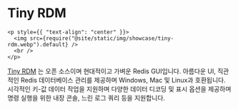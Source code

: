 # Tiny RDM

```mdx-code-block
<p style={{ "text-align": "center" }}>
  <img src={require("@site/static/img/showcase/tiny-rdm.webp").default} />
  <br />
</p>
```

[Tiny RDM](https://redis.tinycraft.cc/) 는 오픈 소스이며 현대적이고 가벼운 Redis GUI입니다. 아름다운 UI, 직관적인 Redis 데이터베이스 관리를 제공하며 Windows, Mac 및 Linux과 호환됩니다. 시각적인 키-값 데이터 작업을 지원하며 다양한 데이터 디코딩 및 표시 옵션을 제공하며 명령 실행을 위한 내장 콘솔, 느린 로그 쿼리 등을 지원합니다.